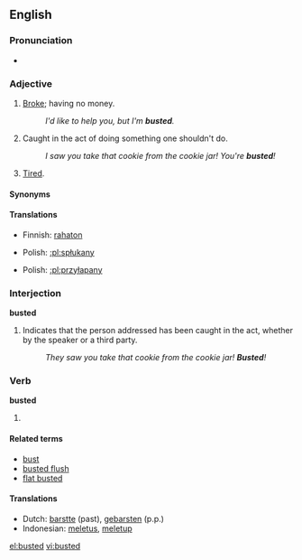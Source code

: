 ==English==

===Pronunciation===
*{{IPA|/'bʌstət/}}

===Adjective===
{{en-adj|-}}

# {{slang}} [[broke|Broke]]; having no money.
#: ''I'd like to help you, but I'm '''busted'''.''
# {{slang}} Caught in the act of doing something one shouldn't do.
#: ''I saw you take that cookie from the cookie jar!  You're '''busted'''!''
# {{slang}} [[tired|Tired]].

====Synonyms====
{{saurus|tired|exhausted}}

====Translations====
{{trans-top|having no money}}
*Finnish: [[rahaton]]
{{trans-mid}}
*Polish: [[:pl:spłukany]]
{{trans-bottom}}

{{trans-top|caught in the act}}
*Polish: [[:pl:przyłapany]]
{{trans-bottom}}

===Interjection===
'''busted'''

# Indicates that the person addressed has been caught in the act, whether by the speaker or a third party.
#: ''They saw you take that cookie from the cookie jar!  '''Busted'''!''

===Verb===
'''busted'''

# {{past of|[[bust]]}}

====Related terms====
*[[bust]]
*[[busted flush]]
*[[flat busted]]

====Translations====
*Dutch: [[barstte]] (past), [[gebarsten]] (p.p.)
*Indonesian: [[letus|meletus]], [[letup|meletup]]

[[el:busted]]
[[vi:busted]]